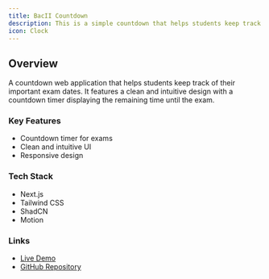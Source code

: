 ```yaml
---
title: BacII Countdown
description: This is a simple countdown that helps students keep track of their important exam date.
icon: Clock
---
```




## Overview
A countdown web application that helps students keep track of their important exam dates. It features a clean and intuitive design with a countdown timer displaying the remaining time until the exam.

### Key Features
- Countdown timer for exams
- Clean and intuitive UI
- Responsive design

### Tech Stack
- Next.js
- Tailwind CSS
- ShadCN
- Motion

### Links
- [Live Demo](https://bacii.ctey.dev)
- [GitHub Repository](https://github.com/chinteyley/bacii_countdown)

<GithubInfo
    owner="chinteyley"
    repo="bacii_countdown"
/>